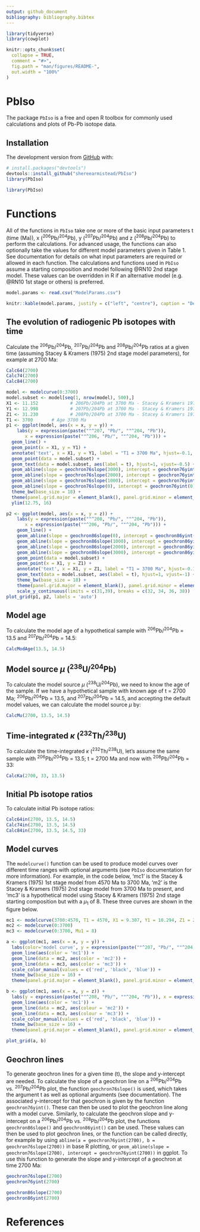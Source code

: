 ```yaml
---
output: github_document
bibliography: bibliography.bibtex
---
```


<!-- README.md is generated from README.Rmd. Please edit that file -->

```r
library(tidyverse)
library(cowplot)
```

```r
knitr::opts_chunk$set(
  collapse = TRUE,
  comment = "#>",
  fig.path = "man/figures/README-",
  out.width = "100%"
)
```

# PbIso

<!-- badges: start -->
<!-- badges: end -->

The package `PbIso` is a free and open R toolbox for commonly used calculations and plots of Pb-Pb isotope data.

## Installation

The development version from [GitHub](https://github.com/) with:

``` r
# install.packages("devtools")
devtools::install_github("shereearmistead/PbIso")
library(PbIso)
```

```r
library(PbIso)
```
#	Functions {#calcs}

All of the functions in `PbIso` take one or more of the basic input parameters t (time (Ma)), x (^206^Pb/^204^Pb), y (^207^Pb/^204^Pb) and z (^208^Pb/^204^Pb) to perform the calculations. For advanced usage, the functions can also optionally take the values for different model parameters given in Table 1. See documentation for details on what input parameters are required or allowed in each function. The calculations and functions used in `PbIso` assume a starting composition and model following @RN10 2nd stage model. These values can be overridden in R if an alternative model (e.g. @RN10 1st stage or others) is preferred. 


```r
model.params <- read.csv("ModelParams.csv")

knitr::kable(model.params, justify = c("left", "centre"), caption = "Default model parameters used in `PbIso` functions. These can be manually changed if an alternative model is preferred.", "pipe", escape = FALSE)
```

## The evolution of radiogenic Pb isotopes with time {#basiccalcs}

Calculate the ^206^Pb/^204^Pb, ^207^Pb/^204^Pb and ^208^Pb/^204^Pb ratios at a given time (assuming Stacey & Kramers (1975) 2nd stage model parameters), for example at 2700 Ma:

```r
Calc64(2700)
Calc74(2700)
Calc84(2700)
```

```r
model <- modelcurve(0:3700)
model.subset <- model[seq(1, nrow(model), 500),]
X1 <- 11.152            # 206Pb/204Pb at 3700 Ma - Stacey & Kramers 1975
Y1 <- 12.998            # 207Pb/204Pb at 3700 Ma - Stacey & Kramers 1975
Z1 <- 31.230            # 208Pb/204Pb at 3700 Ma - Stacey & Kramers 1975
T1 <- 3700       # Age 3700 Ma
p1 <- ggplot(model, aes(x = x, y = y)) +
    labs(y = expression(paste(""^207, "Pb/", ""^204, "Pb")), 
       x = expression(paste(""^206, "Pb/", ""^204, "Pb"))) +
  geom_line() +
  geom_point(x = X1, y = Y1) +
  annotate('text', x = X1, y = Y1, label = "T1 = 3700 Ma", hjust=-0.1, vjust=0.75) +
  geom_point(data = model.subset) +
  geom_text(data = model.subset, aes(label = t), hjust=1, vjust=-0.5) +
  geom_abline(slope = geochron76slope(3000), intercept = geochron76yint(3000), linetype = 2) +
  geom_abline(slope = geochron76slope(2000), intercept = geochron76yint(2000), linetype = 2) +
  geom_abline(slope = geochron76slope(1000), intercept = geochron76yint(1000), linetype = 2) +
  geom_abline(slope = geochron76slope(0), intercept = geochron76yint(0), linetype = 2) +
  theme_bw(base_size = 18) +
  theme(panel.grid.major = element_blank(), panel.grid.minor = element_blank()) +
  ylim(12.75, 16)

p2 <- ggplot(model, aes(x = x, y = z)) +
    labs(y = expression(paste(""^208, "Pb/", ""^204, "Pb")), 
       x = expression(paste(""^206, "Pb/", ""^204, "Pb"))) +
    geom_line() +
    geom_abline(slope = geochron86slope(0), intercept = geochron86yint(0), linetype = 2) +
    geom_abline(slope = geochron86slope(1000), intercept = geochron86yint(1000), linetype = 2) +
    geom_abline(slope = geochron86slope(2000), intercept = geochron86yint(2000), linetype = 2) +
    geom_abline(slope = geochron86slope(3000), intercept = geochron86yint(3000), linetype = 2) +
    geom_point(data = model.subset) +
    geom_point(x = X1, y = Z1) +
    annotate('text', x = X1, y = Z1, label = "T1 = 3700 Ma", hjust=-0.1, vjust=0.75) +
    geom_text(data = model.subset, aes(label = t), hjust=1, vjust=-1) +
    theme_bw(base_size = 18) +
    theme(panel.grid.major = element_blank(), panel.grid.minor = element_blank()) +
    scale_y_continuous(limits = c(31,39), breaks = c(32, 34, 36, 38))
plot_grid(p1, p2, labels = 'auto')
```
## Model age

To calculate the model age of a hypothetical sample with ^206^Pb/^204^Pb = 13.5 and ^207^Pb/^204^Pb = 14.5: 
```r
CalcModAge(13.5, 14.5)
```

##	Model source $\mu$ (^238^U/^204^Pb)

To calculate the model source $\mu$ (^238^U/^204^Pb), we need to know the age of the sample. If we have a hypothetical sample with known age of t = 2700 Ma; ^206^Pb/^204^Pb = 13.5, and ^207^Pb/^204^Pb = 14.5, and accepting the default model values, we can calculate the model source $\mu$ by:

```r
CalcMu(2700, 13.5, 14.5)
```

##	Time-integrated $\kappa$ (^232^Th/^238^U) {#kappa}

To calculate the time-integrated $\kappa$ (^232^Th/^238^U), let's assume the same sample with ^206^Pb/^204^Pb = 13.5; t = 2700 Ma and now with ^208^Pb/^204^Pb = 33:

```r
CalcKa(2700, 33, 13.5)
```

## Initial Pb isotope ratios {#initial}
To calculate initial Pb isotope ratios:

```r
Calc64in(2700, 13.5, 14.5)
Calc74in(2700, 13.5, 14.5)
Calc84in(2700, 13.5, 14.5, 33)
```

## Model curves {#modelcurves}

The `modelcurve()` function can be used to produce model curves over different time ranges with optional arguments (see `PbIso` documentation for more information). For example, in the code below, 'mc1' is the Stacey & Kramers (1975) 1st stage model from 4570 Ma to 3700 Ma, 'm2' is the Stacey & Kramers (1975) 2nd stage model from 3700 Ma to present, and 'mc3' is a hypothetical model using Stacey & Kramers (1975) 2nd stage starting composition but with a $\mu_1$ of 8. These three curves are shown in the figure below.

```r
mc1 <- modelcurve(3700:4570, T1 = 4570, X1 = 9.307, Y1 = 10.294, Z1 = 29.487, W1 = 33.21, Mu1 = 7.19)
mc2 <- modelcurve(0:3700)
mc3 <- modelcurve(0:3700, Mu1 = 8)
```

```r

a <- ggplot(mc1, aes(x = x, y = y)) +
  labs(color='model curve', y = expression(paste(""^207, "Pb/", ""^204, "Pb")), x = expression(paste(""^206, "Pb/", ""^204, "Pb"))) +
  geom_line(aes(color = 'mc1')) +
  geom_line(data = mc2, aes(color = 'mc2')) +
  geom_line(data = mc3, aes(color = 'mc3')) +
  scale_color_manual(values = c('red', 'black', 'blue')) +
  theme_bw(base_size = 16) +
  theme(panel.grid.major = element_blank(), panel.grid.minor = element_blank(), legend.position = c(0.7,0.3)) 

b <- ggplot(mc1, aes(x = x, y = z)) +
  labs(y = expression(paste(""^208, "Pb/", ""^204, "Pb")), x = expression(paste(""^206, "Pb/", ""^204, "Pb"))) +
  geom_line(aes(color = 'mc1')) +
  geom_line(data = mc2, aes(colour = 'mc2')) +
  geom_line(data = mc3, aes(colour = 'mc3')) +
  scale_color_manual(values = c('red', 'black', 'blue')) +
  theme_bw(base_size = 16) +
  theme(panel.grid.major = element_blank(), panel.grid.minor = element_blank(), legend.position='none')

plot_grid(a, b)
```

## Geochron lines

To generate geochron lines for a given time (t), the slope and y-intercept are needed. To calculate the slope of a geochron line on a ^206^Pb/^204^Pb vs. ^207^Pb/^204^Pb plot, the function `geochron76slope()` is used, which takes the argument t as well as optional arguments (see documentation). The associated y-intercept for that geochron is given by the function `geochron76yint()`. These can then be used to plot the geochron line along with a model curve. Similarly, to calculate the geochron slope and y-intercept on a ^206^Pb/^204^Pb vs. ^208^Pb/^204^Pb plot, the functions `geochron86slope()` and `geochron86yint()` can be used. These values can then be used to plot geochron lines, or the function can be called directly, for example by using `abline(a = geochron76yint(2700), b = geochron76slope(2700))` in base R plotting, or `geom_abline(slope = geochron76slope(2700), intercept = geochron76yint(2700))` in ggplot. To use this function to generate the slope and y-intercept of a geochron at time 2700 Ma:

```r
geochron76slope(2700)
geochron76yint(2700)
```

```r
geochron86slope(2700)
geochron86yint(2700)
```

# References
